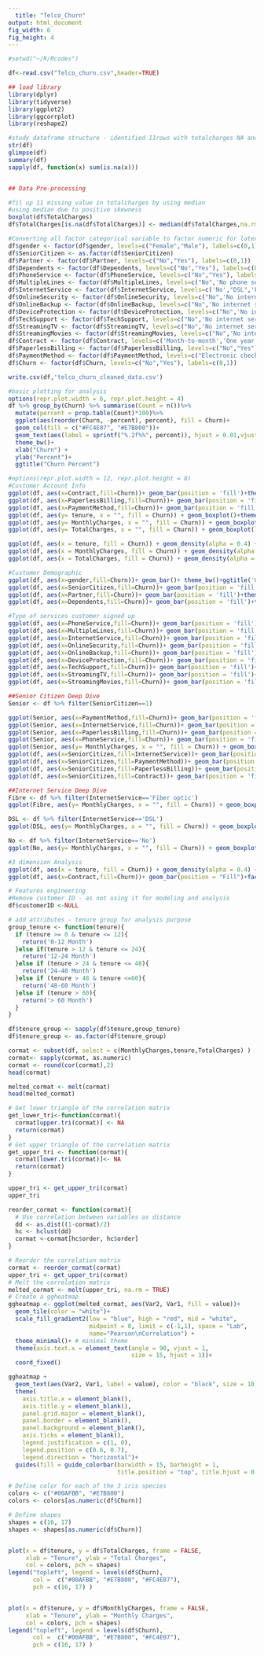 ---
  title: "Telco_Churn"
output: html_document
fig_width: 6 
fig_height: 4 
---
  
  
```{r}
#setwd("~/R/Rcodes")

df<-read.csv("Telco_churn.csv",header=TRUE)

## load library
library(dplyr)
library(tidyverse) 
library(ggplot2)
library(ggcorrplot)
library(reshape2)

#study dataframe structure - identified 11rows with totalcharges NA and tenure=0
str(df)
glimpse(df)
summary(df)
sapply(df, function(x) sum(is.na(x)))


## Data Pre-processing

#fil up 11 missing value in totalcharges by using median 
#using median due to positive skewness
boxplot(df$TotalCharges)
df$TotalCharges[is.na(df$TotalCharges)] <- median(df$TotalCharges,na.rm=TRUE)
```


```{r}
#Converting all factor categorical variable to factor numeric for later predictive modeling purpose
df$gender <- factor(df$gender, levels=c("Female","Male"), labels=c(0,1))
df$SeniorCitizen <- as.factor(df$SeniorCitizen)
df$Partner <- factor(df$Partner, levels=c("No","Yes"), labels=c(0,1))
df$Dependents <- factor(df$Dependents, levels=c("No","Yes"), labels=c(0,1))
df$PhoneService <- factor(df$PhoneService, levels=c("No","Yes"), labels=c(0,1))
df$MultipleLines <- factor(df$MultipleLines, levels=c("No",'No phone service',"Yes"), labels=c(0,1,2))
df$InternetService <- factor(df$InternetService, levels=c('No',"DSL",'Fiber optic'), labels=c(0,1,2))
df$OnlineSecurity <- factor(df$OnlineSecurity, levels=c("No",'No internet service',"Yes"), labels=c(0,1,2))
df$OnlineBackup <- factor(df$OnlineBackup, levels=c("No",'No internet service',"Yes"), labels=c(0,1,2))
df$DeviceProtection <- factor(df$DeviceProtection, levels=c("No",'No internet service',"Yes"), labels=c(0,1,2))
df$TechSupport <- factor(df$TechSupport, levels=c("No",'No internet service',"Yes"), labels=c(0,1,2))
df$StreamingTV <- factor(df$StreamingTV, levels=c("No",'No internet service',"Yes"), labels=c(0,1,2))
df$StreamingMovies <- factor(df$StreamingMovies, levels=c("No",'No internet service',"Yes"), labels=c(0,1,2))
df$Contract <- factor(df$Contract, levels=c('Month-to-month','One year','Two year'),labels=c(0,1,2))
df$PaperlessBilling <- factor(df$PaperlessBilling, levels=c("No","Yes"), labels=c(0,1))
df$PaymentMethod <- factor(df$PaymentMethod, levels=c("Electronic check","Mailed check",'Bank transfer (automatic)','Credit card (automatic)'), labels=c(1,2,3,4))
df$Churn <- factor(df$Churn, levels=c("No","Yes"), labels=c(0,1))

```


```{r}
write.csv(df,'telco_churn_cleaned_data.csv')
```

```{r}
#basic plotting for analysis
options(repr.plot.width = 6, repr.plot.height = 4)
df %>% group_by(Churn) %>% summarise(Count = n())%>% 
  mutate(percent = prop.table(Count)*100)%>%
  ggplot(aes(reorder(Churn, -percent), percent), fill = Churn)+
  geom_col(fill = c("#FC4E07", "#E7B800"))+
  geom_text(aes(label = sprintf("%.2f%%", percent)), hjust = 0.01,vjust = -0.5, size =3)+ 
  theme_bw()+  
  xlab("Churn") + 
  ylab("Percent")+
  ggtitle("Churn Percent")
```

```{r}
#options(repr.plot.width = 12, repr.plot.height = 8)
#Customer Account Info
ggplot(df, aes(x=Contract,fill=Churn))+ geom_bar(position = 'fill')+theme_bw()+ggtitle('Contract vs Churn')
ggplot(df, aes(x=PaperlessBilling,fill=Churn))+ geom_bar(position = 'fill')+theme_bw()+ggtitle('PaperlessBilling vs Churn')
ggplot(df, aes(x=PaymentMethod,fill=Churn))+ geom_bar(position = 'fill')+theme_bw()+ggtitle('PaymentMethod vs Churn')
ggplot(df, aes(y= tenure, x = "", fill = Churn)) + geom_boxplot()+theme_bw()+ xlab("")+ggtitle('Tenure vs Churn')
ggplot(df, aes(y= MonthlyCharges, x = "", fill = Churn)) + geom_boxplot()+theme_bw()+ xlab("")+ggtitle('MonthlyCharges vs Churn')
ggplot(df, aes(y= TotalCharges, x = "", fill = Churn)) + geom_boxplot()+theme_bw()+ xlab("")+ggtitle('TotalCharges vs Churn')

ggplot(df, aes(x = tenure, fill = Churn)) + geom_density(alpha = 0.4) + labs(title = "Churn by tenure")
ggplot(df, aes(x = MonthlyCharges, fill = Churn)) + geom_density(alpha = 0.4) + labs(title = "Churn by Monthly Charges")
ggplot(df, aes(x = TotalCharges, fill = Churn)) + geom_density(alpha = 0.4) + labs(title = "Churn by Total Charges")

```

```{r}
#Customer Demographic
ggplot(df, aes(x=gender,fill=Churn))+ geom_bar()+ theme_bw()+ggtitle('Gender vs Churn')
ggplot(df, aes(x=SeniorCitizen,fill=Churn))+ geom_bar(position = 'fill')+theme_bw()+ggtitle('Senior Citizen vs Churn')
ggplot(df, aes(x=Partner,fill=Churn))+ geom_bar(position = 'fill')+theme_bw()+ggtitle('Partner vs Churn')
ggplot(df, aes(x=Dependents,fill=Churn))+ geom_bar(position = 'fill')+theme_bw()+ggtitle('Dependents vs Churn')

```

```{r}
#Type of services customer signed up 
ggplot(df, aes(x=PhoneService,fill=Churn))+ geom_bar(position = 'fill')+theme_bw()+ggtitle('PhoneService vs Churn')
ggplot(df, aes(x=MultipleLines,fill=Churn))+ geom_bar(position = 'fill')+theme_bw()+ggtitle('MultipleLines vs Churn')
ggplot(df, aes(x=InternetService,fill=Churn))+ geom_bar(position = 'fill')+theme_bw()+ggtitle('InternetService vs Churn')       
ggplot(df, aes(x=OnlineSecurity,fill=Churn))+ geom_bar(position = 'fill')+theme_bw()+ggtitle('OnlineSecurity vs Churn') 
ggplot(df, aes(x=OnlineBackup,fill=Churn))+ geom_bar(position = 'fill')+theme_bw()+ggtitle('OnlineBackup vs Churn') 
ggplot(df, aes(x=DeviceProtection,fill=Churn))+ geom_bar(position = 'fill')+theme_bw()+ggtitle('DeviceProtection vs Churn') 
ggplot(df, aes(x=TechSupport,fill=Churn))+ geom_bar(position = 'fill')+theme_bw()+ggtitle('TechSupport vs Churn')
ggplot(df, aes(x=StreamingTV,fill=Churn))+ geom_bar(position = 'fill')+theme_bw()+ggtitle('StreamingTV vs Churn')
ggplot(df, aes(x=StreamingMovies,fill=Churn))+ geom_bar(position = 'fill')+theme_bw()+ggtitle('StreamingMovies vs Churn')


```

```{r}
##Senior Citizen Deep Dive
Senior <- df %>% filter(SeniorCitizen==1)

ggplot(Senior, aes(x=PaymentMethod,fill=Churn))+ geom_bar(position = 'fill')+theme_bw()+ggtitle('Senior Citizen Payment Method vs Churn')
ggplot(Senior, aes(x=InternetService,fill=Churn))+ geom_bar(position = 'fill')+theme_bw()+ggtitle('Senior Citizen Internet Service vs Churn')
ggplot(Senior, aes(x=PaperlessBilling,fill=Churn))+ geom_bar(position = 'fill')+theme_bw()+ggtitle('Senior Citizen Paperless Billing vs Churn')
ggplot(Senior, aes(x=PhoneService,fill=Churn))+ geom_bar(position = 'fill')+theme_bw()+ggtitle('Senior Citizen Phone Service vs Churn')
ggplot(Senior, aes(y= MonthlyCharges, x = "", fill = Churn)) + geom_boxplot()+theme_bw()+ xlab("")+ggtitle('MonthlyCharges vs Churn')
ggplot(df, aes(x=SeniorCitizen,fill=InternetService))+ geom_bar(position = 'fill')+theme_bw()+ggtitle('Senior Citizen vs Internet Service')
ggplot(df, aes(x=SeniorCitizen,fill=PaymentMethod))+ geom_bar(position = 'fill')+theme_bw()+ggtitle('Senior Citizen vs Payment Method')
ggplot(df, aes(x=SeniorCitizen,fill=PaperlessBilling))+ geom_bar(position = 'fill')+theme_bw()+ggtitle('Senior Citizen vs Paperless Billing')
ggplot(df, aes(x=SeniorCitizen,fill=Contract))+ geom_bar(position = 'fill')+theme_bw()+ggtitle('Senior Citizen vs Contract')

```

```{r}
##Internet Service Deep Dive
Fibre <- df %>% filter(InternetService=='Fiber optic')
ggplot(Fibre, aes(y= MonthlyCharges, x = "", fill = Churn)) + geom_boxplot()+theme_bw()+ xlab("")+ggtitle('Fibre Optic MonthlyCharges vs Churn')

DSL <- df %>% filter(InternetService=='DSL')
ggplot(DSL, aes(y= MonthlyCharges, x = "", fill = Churn)) + geom_boxplot()+theme_bw()+ xlab("")+ggtitle('DSL MonthlyCharges vs Churn')

No <- df %>% filter(InternetService=='No')
ggplot(No, aes(y= MonthlyCharges, x = "", fill = Churn)) + geom_boxplot()+theme_bw()+ xlab("")+ggtitle('No Internet MonthlyCharges vs Churn')

```

```{r}
#3 dimension Analysis 
ggplot(df, aes(x = tenure, fill = Churn)) + geom_density(alpha = 0.4) + labs(title = "Tenure Churn by Citizen type") + facet_wrap(~SeniorCitizen)
ggplot(df, aes(x=Contract,fill=Churn))+ geom_bar(position = "Fill")+facet_wrap(~gender) + theme_bw()+ggtitle('Contract vs Churn by Senior')

```


```{r}
# Features engineering
#Remove customer ID - as not using it for modeling and analysis
df$customerID <-NULL

# add attributes - tenure group for analysis purpose
group_tenure <- function(tenure){
  if (tenure >= 0 & tenure <= 12){
    return('0-12 Month')
  }else if(tenure > 12 & tenure <= 24){
    return('12-24 Month')
  }else if (tenure > 24 & tenure <= 48){
    return('24-48 Month')
  }else if (tenure > 48 & tenure <=60){
    return('48-60 Month')
  }else if (tenure > 60){
    return('> 60 Month')
  }
}

df$tenure_group <- sapply(df$tenure,group_tenure)
df$tenure_group <- as.factor(df$tenure_group)
```

```{r}
cormat <- subset(df, select = c(MonthlyCharges,tenure,TotalCharges) ) 
cormat<- sapply(cormat, as.numeric)
cormat <- round(cor(cormat),2)
head(cormat)
```

```{r}
melted_cormat <- melt(cormat)
head(melted_cormat)

```

```{r}
# Get lower triangle of the correlation matrix
get_lower_tri<-function(cormat){
  cormat[upper.tri(cormat)] <- NA
  return(cormat)
}
# Get upper triangle of the correlation matrix
get_upper_tri <- function(cormat){
  cormat[lower.tri(cormat)]<- NA
  return(cormat)
}

```

```{r}
upper_tri <- get_upper_tri(cormat)
upper_tri
```

```{r}
reorder_cormat <- function(cormat){
  # Use correlation between variables as distance
  dd <- as.dist((1-cormat)/2)
  hc <- hclust(dd)
  cormat <-cormat[hc$order, hc$order]
}

```

```{r, fig.width=10, fig.height=8}
# Reorder the correlation matrix
cormat <- reorder_cormat(cormat)
upper_tri <- get_upper_tri(cormat)
# Melt the correlation matrix
melted_cormat <- melt(upper_tri, na.rm = TRUE)
# Create a ggheatmap
ggheatmap <- ggplot(melted_cormat, aes(Var2, Var1, fill = value))+
  geom_tile(color = "white")+
  scale_fill_gradient2(low = "blue", high = "red", mid = "white", 
                       midpoint = 0, limit = c(-1,1), space = "Lab", 
                       name="Pearson\nCorrelation") +
  theme_minimal()+ # minimal theme
  theme(axis.text.x = element_text(angle = 90, vjust = 1, 
                                   size = 15, hjust = 1))+
  coord_fixed()

```

```{r, fig.width=10, fig.height=8}
ggheatmap + 
  geom_text(aes(Var2, Var1, label = value), color = "black", size = 10) +
  theme(
    axis.title.x = element_blank(),
    axis.title.y = element_blank(),
    panel.grid.major = element_blank(),
    panel.border = element_blank(),
    panel.background = element_blank(),
    axis.ticks = element_blank(),
    legend.justification = c(1, 0),
    legend.position = c(0.6, 0.7),
    legend.direction = "horizontal")+
  guides(fill = guide_colorbar(barwidth = 15, barheight = 1,
                               title.position = "top", title.hjust = 0.5))

```
```{r}
# Define color for each of the 3 iris species
colors <- c("#00AFBB", "#E7B800")
colors <- colors[as.numeric(df$Churn)]

# Define shapes
shapes = c(16, 17) 
shapes <- shapes[as.numeric(df$Churn)]


plot(x = df$tenure, y = df$TotalCharges, frame = FALSE,
     xlab = "Tenure", ylab = "Total Charges",
     col = colors, pch = shapes)
legend("topleft", legend = levels(df$Churn),
       col =  c("#00AFBB", "#E7B800", "#FC4E07"),
       pch = c(16, 17) )


plot(x = df$tenure, y = df$MonthlyCharges, frame = FALSE,
     xlab = "Tenure", ylab = "Monthly Charges",
     col = colors, pch = shapes)
legend("topleft", legend = levels(df$Churn),
       col =  c("#00AFBB", "#E7B800", "#FC4E07"),
       pch = c(16, 17) )


```